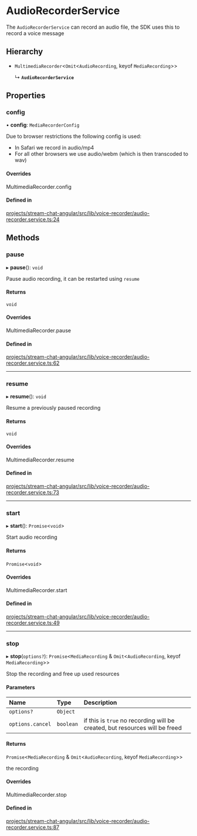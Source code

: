 # AudioRecorderService

The `AudioRecorderService` can record an audio file, the SDK uses this to record a voice message

## Hierarchy

- `MultimediaRecorder`<`Omit`\<`AudioRecording`, keyof `MediaRecording`\>\>

  ↳ **`AudioRecorderService`**

## Properties

### config

• **config**: `MediaRecorderConfig`

Due to browser restrictions the following config is used:

- In Safari we record in audio/mp4
- For all other browsers we use audio/webm (which is then transcoded to wav)

#### Overrides

MultimediaRecorder.config

#### Defined in

[projects/stream-chat-angular/src/lib/voice-recorder/audio-recorder.service.ts:24](https://github.com/GetStream/stream-chat-angular/blob/917075731bcb0a273dd8c532453df1d45328c0f4/projects/stream-chat-angular/src/lib/voice-recorder/audio-recorder.service.ts#L24)

## Methods

### pause

▸ **pause**(): `void`

Pause audio recording, it can be restarted using `resume`

#### Returns

`void`

#### Overrides

MultimediaRecorder.pause

#### Defined in

[projects/stream-chat-angular/src/lib/voice-recorder/audio-recorder.service.ts:62](https://github.com/GetStream/stream-chat-angular/blob/917075731bcb0a273dd8c532453df1d45328c0f4/projects/stream-chat-angular/src/lib/voice-recorder/audio-recorder.service.ts#L62)

---

### resume

▸ **resume**(): `void`

Resume a previously paused recording

#### Returns

`void`

#### Overrides

MultimediaRecorder.resume

#### Defined in

[projects/stream-chat-angular/src/lib/voice-recorder/audio-recorder.service.ts:73](https://github.com/GetStream/stream-chat-angular/blob/917075731bcb0a273dd8c532453df1d45328c0f4/projects/stream-chat-angular/src/lib/voice-recorder/audio-recorder.service.ts#L73)

---

### start

▸ **start**(): `Promise`\<`void`\>

Start audio recording

#### Returns

`Promise`\<`void`\>

#### Overrides

MultimediaRecorder.start

#### Defined in

[projects/stream-chat-angular/src/lib/voice-recorder/audio-recorder.service.ts:49](https://github.com/GetStream/stream-chat-angular/blob/917075731bcb0a273dd8c532453df1d45328c0f4/projects/stream-chat-angular/src/lib/voice-recorder/audio-recorder.service.ts#L49)

---

### stop

▸ **stop**(`options?`): `Promise`\<`MediaRecording` & `Omit`\<`AudioRecording`, keyof `MediaRecording`\>\>

Stop the recording and free up used resources

#### Parameters

| Name             | Type      | Description                                                                 |
| :--------------- | :-------- | :-------------------------------------------------------------------------- |
| `options?`       | `Object`  |                                                                             |
| `options.cancel` | `boolean` | if this is `true` no recording will be created, but resources will be freed |

#### Returns

`Promise`\<`MediaRecording` & `Omit`\<`AudioRecording`, keyof `MediaRecording`\>\>

the recording

#### Overrides

MultimediaRecorder.stop

#### Defined in

[projects/stream-chat-angular/src/lib/voice-recorder/audio-recorder.service.ts:87](https://github.com/GetStream/stream-chat-angular/blob/917075731bcb0a273dd8c532453df1d45328c0f4/projects/stream-chat-angular/src/lib/voice-recorder/audio-recorder.service.ts#L87)
